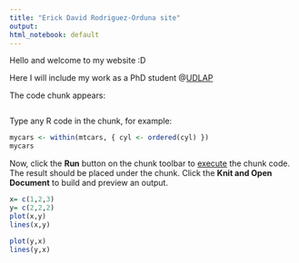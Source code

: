 ```yaml
---
title: "Erick David Rodriguez-Orduna site"
output:
html_notebook: default
---
```


[comment]: <> (title: "Erick David Rodriguez-Orduna site")

[comment]: <> (output:)

[comment]: <> (html_notebook: default)

Hello and welcome to my website :D

Here I will include my work as a PhD student @[UDLAP](https://www.udlap.mx/web){target="_blank"}

The code chunk appears:
```r
```

Type any R code in the chunk, for example:
```r
mycars <- within(mtcars, { cyl <- ordered(cyl) })
mycars
```

Now, click the **Run** button on the chunk toolbar to [execute](https://www.jetbrains.com/help/pycharm/r-markdown.html#run-r-code) the chunk code. The result should be placed under the chunk.
Click the **Knit and Open Document** to build and preview an output.


```r
x= c(1,2,3)
y= c(2,2,2)
plot(x,y)
lines(x,y)
```
```r
plot(y,x)
lines(y,x)
```

```r
```